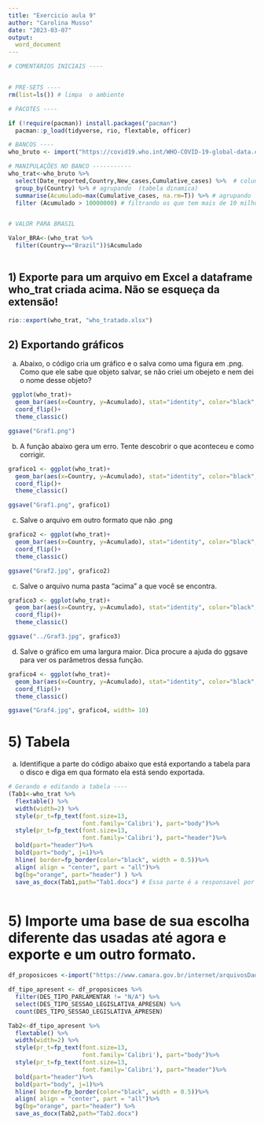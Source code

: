 ```yaml
---
title: "Exercicio aula 9"
author: "Carolina Musso"
date: "2023-03-07"
output:
  word_document
---
```


```r
# COMENTÁRIOS INICIAIS ----


# PRE-SETS ----
rm(list=ls()) # limpa  o ambiente

# PACOTES ----

if (!require(pacman)) install.packages("pacman")
  pacman::p_load(tidyverse, rio, flextable, officer)

# BANCOS ----
who_bruto <- import("https://covid19.who.int/WHO-COVID-19-global-data.csv", na.strings = "")

# MANIPULAÇÕES NO BANCO -----------
who_trat<-who_bruto %>% 
  select(Date_reported,Country,New_cases,Cumulative_cases) %>%  # colunas q quero
  group_by(Country) %>% # agrupando  (tabela dinamica)
  summarise(Acumulado=max(Cumulative_cases, na.rm=T)) %>% # agrupando  (tabela dinamica)
  filter (Acumulado > 10000000) # filtrando os que tem mais de 10 milhões


# VALOR PARA BRASIL

Valor_BRA<-(who_trat %>% 
  filter(Country=="Brazil"))$Acumulado
  
```

## 1) Exporte para um arquivo em Excel a dataframe who_trat criada acima. Não se esqueça da extensão!
```r

rio::export(who_trat, "who_tratado.xlsx")


```

## 2) Exportando gráficos

a) Abaixo, o código cria um gráfico e o salva como uma figura em .png. Como que ele sabe  que objeto salvar, se não criei um obejeto e nem dei o nome desse objeto?

```r
 ggplot(who_trat)+
  geom_bar(aes(x=Country, y=Acumulado), stat="identity", color="black", fill="orange")+
  coord_flip()+
  theme_classic()

ggsave("Graf1.png")

```


b) A função abaixo gera um erro. Tente descobrir o que aconteceu e como corrigir. 

```r
grafico1 <- ggplot(who_trat)+
  geom_bar(aes(x=Country, y=Acumulado), stat="identity", color="black", fill="orange")+
  coord_flip()+
  theme_classic()

ggsave("Graf1.png", grafico1)

```

c) Salve o arquivo em outro formato que não .png

```r
grafico2 <- ggplot(who_trat)+
  geom_bar(aes(x=Country, y=Acumulado), stat="identity", color="black", fill="red")+
  coord_flip()+
  theme_classic()

ggsave("Graf2.jpg", grafico2)

```

c) Salve o arquivo numa pasta "acima" a que você se encontra. 

```r

grafico3 <- ggplot(who_trat)+
  geom_bar(aes(x=Country, y=Acumulado), stat="identity", color="black", fill="white")+
  coord_flip()+
  theme_classic()

ggsave("../Graf3.jpg", grafico3)

```

d) Salve o gráfico em uma largura maior. Dica procure a ajuda do ggsave para ver os parâmetros dessa função.

```r
grafico4 <- ggplot(who_trat)+
  geom_bar(aes(x=Country, y=Acumulado), stat="identity", color="black", fill="gray")+
  coord_flip()+
  theme_classic()

ggsave("Graf4.jpg", grafico4, width= 10)
```

# 5) Tabela

a) Identifique a parte do código abaixo que está exportando a tabela para o disco e diga em qua formato ela está sendo exportada.

```r

# Gerando e editando a tabela ----
(Tab1<-who_trat %>% 
  flextable() %>% 
  width(width=2) %>% 
  style(pr_t=fp_text(font.size=13,
                     font.family='Calibri'), part="body")%>%
  style(pr_t=fp_text(font.size=13,
                     font.family='Calibri'), part="header")%>%
  bold(part="header")%>%
  bold(part="body", j=1)%>%
  hline( border=fp_border(color="black", width = 0.5))%>%
  align( align = "center", part = "all")%>%
  bg(bg="orange", part="header") ) %>% 
  save_as_docx(Tab1,path="Tab1.docx") # Essa parte é a responsavel por expotar a tabela em word
 
```


# 5) Importe uma base de sua escolha diferente das usadas até agora e exporte e um outro formato.

```r

df_proposicoes <-import("https://www.camara.gov.br/internet/arquivosDadosAbertos/proposicoes.csv", sep=";")

df_tipo_apresent <- df_proposicoes %>% 
  filter(DES_TIPO_PARLAMENTAR != "N/A") %>%
  select(DES_TIPO_SESSAO_LEGISLATIVA_APRESEN) %>% 
  count(DES_TIPO_SESSAO_LEGISLATIVA_APRESEN)

Tab2<-df_tipo_apresent %>% 
  flextable() %>% 
  width(width=2) %>% 
  style(pr_t=fp_text(font.size=13,
                     font.family='Calibri'), part="body")%>%
  style(pr_t=fp_text(font.size=13,
                     font.family='Calibri'), part="header")%>%
  bold(part="header")%>%
  bold(part="body", j=1)%>%
  hline( border=fp_border(color="black", width = 0.5))%>%
  align( align = "center", part = "all")%>%
  bg(bg="orange", part="header") %>% 
  save_as_docx(Tab2,path="Tab2.docx")

```
